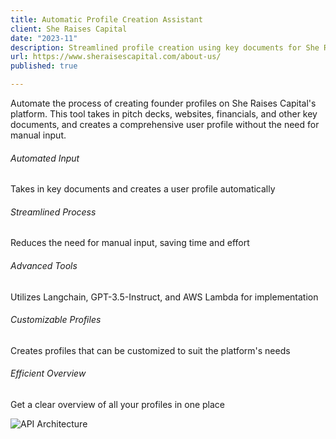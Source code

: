 ```yaml
---
title: Automatic Profile Creation Assistant
client: She Raises Capital
date: "2023-11"
description: Streamlined profile creation using key documents for She Raises Capital
url: https://www.sheraisescapital.com/about-us/
published: true

---
```


Automate the process of creating founder profiles on She Raises Capital's platform. This tool takes in pitch decks, websites, financials, and other key documents, and creates a comprehensive user profile without the need for manual input.

###### Automated Input
Takes in key documents and creates a user profile automatically

###### Streamlined Process
Reduces the need for manual input, saving time and effort

###### Advanced Tools
Utilizes Langchain, GPT-3.5-Instruct, and AWS Lambda for implementation

###### Customizable Profiles
Creates profiles that can be customized to suit the platform's needs

###### Efficient Overview
Get a clear overview of all your profiles in one place

![API Architecture](/Profile_creator.png)
